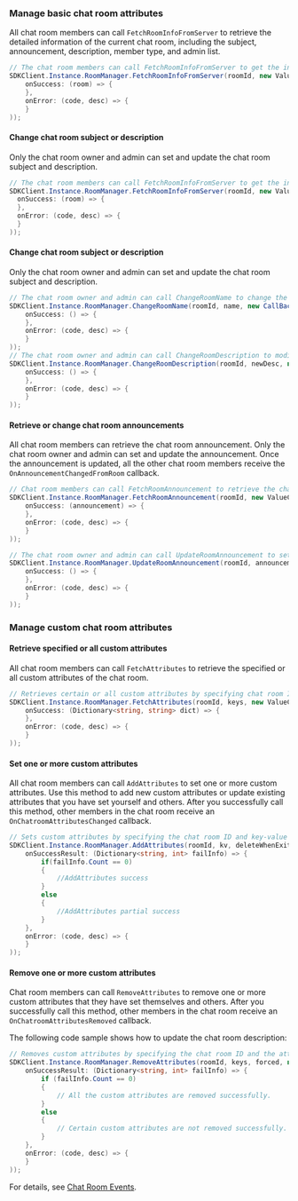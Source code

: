 <PlatformWrapper platform="windows">

### Manage basic chat room attributes

All chat room members can call `FetchRoomInfoFromServer` to retrieve the detailed information of the current chat room, including the subject, announcement, description, member type, and admin list. 

```c#
// The chat room members can call FetchRoomInfoFromServer to get the information of the specified chat room.
SDKClient.Instance.RoomManager.FetchRoomInfoFromServer(roomId, new ValueCallBack<Room>(
    onSuccess: (room) => {
    },
    onError: (code, desc) => {
    }
));
```

#### Change chat room subject or description
Only the chat room owner and admin can set and update the chat room subject and description.

```csharp
// The chat room members can call FetchRoomInfoFromServer to get the information of the specified chat room.
SDKClient.Instance.RoomManager.FetchRoomInfoFromServer(roomId, new ValueCallBack<Room>(
  onSuccess: (room) => {
  },
  onError: (code, desc) => {
  }
));
```

#### Change chat room subject or description
Only the chat room owner and admin can set and update the chat room subject and description.

```c#
// The chat room owner and admin can call ChangeRoomName to change the chat room subject.
SDKClient.Instance.RoomManager.ChangeRoomName(roomId, name, new CallBack(
    onSuccess: () => {
    },
    onError: (code, desc) => {
    }
));
// The chat room owner and admin can call ChangeRoomDescription to modify the chat room description.
SDKClient.Instance.RoomManager.ChangeRoomDescription(roomId, newDesc, new CallBack(
    onSuccess: () => {
    },
    onError: (code, desc) => {
    }
));
```

#### Retrieve or change chat room announcements

All chat room members can retrieve the chat room announcement. Only the chat room owner and admin can set and update the announcement. Once the announcement is updated, all the other chat room members receive the `OnAnnouncementChangedFromRoom` callback.

```c#
// Chat room members can call FetchRoomAnnouncement to retrieve the chat room announcement.
SDKClient.Instance.RoomManager.FetchRoomAnnouncement(roomId, new ValueCallBack<string>(
    onSuccess: (announcement) => {
    },
    onError: (code, desc) => {
    }
));

// The chat room owner and admin can call UpdateRoomAnnouncement to set or update the chat room announcement.
SDKClient.Instance.RoomManager.UpdateRoomAnnouncement(roomId, announcement, new CallBack(
    onSuccess: () => {
    },
    onError: (code, desc) => {
    }
));
```

### Manage custom chat room attributes

#### Retrieve specified or all custom attributes

All chat room members can call `FetchAttributes` to retrieve the specified or all custom attributes of the chat room.

```c#
// Retrieves certain or all custom attributes by specifying chat room ID and attribute keys.  
SDKClient.Instance.RoomManager.FetchAttributes(roomId, keys, new ValueCallBack<Dictionary<string, string>>(
    onSuccess: (Dictionary<string, string> dict) => {
    },
    onError: (code, desc) => {
    }
));
```

#### Set one or more custom attributes

All chat room members can call `AddAttributes` to set one or more custom attributes. Use this method to add new custom attributes or update existing attributes that you have set yourself and others. After you successfully call this method, other members in the chat room receive an `OnChatroomAttributesChanged` callback.

```c#
// Sets custom attributes by specifying the chat room ID and key-value maps of the attributes. 
SDKClient.Instance.RoomManager.AddAttributes(roomId, kv, deleteWhenExit, forced, new CallBackResult(
    onSuccessResult: (Dictionary<string, int> failInfo) => {
        if(failInfo.Count == 0)
        {
            //AddAttributes success
        }
        else
        {
            //AddAttributes partial success
        }
    },
    onError: (code, desc) => {
    }
));
```

#### Remove one or more custom attributes

Chat room members can call `RemoveAttributes` to remove one or more custom attributes that they have set themselves and others. After you successfully call this method, other members in the chat room receive an `OnChatroomAttributesRemoved` callback. 

The following code sample shows how to update the chat room description:

```csharp
// Removes custom attributes by specifying the chat room ID and the attribute key list. 
SDKClient.Instance.RoomManager.RemoveAttributes(roomId, keys, forced, new CallBackResult(
    onSuccessResult: (Dictionary<string, int> failInfo) => {
        if (failInfo.Count == 0)
        {
            // All the custom attributes are removed successfully. 
        }
        else
        {
            // Certain custom attributes are not removed successfully. 
        }
    },
    onError: (code, desc) => {
    }
));
```

For details, see [Chat Room Events](manage-chatrooms#listen-for-chat-room-events).

</PlatformWrapper>